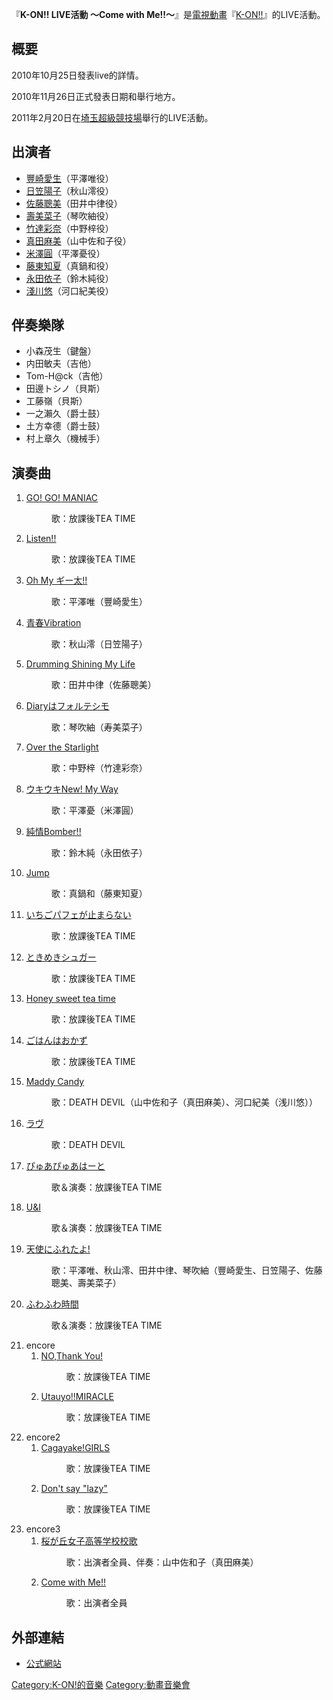 『'''K-ON!! LIVE活動 ～Come with Me!!～'''』是[[電視動畫|電視動畫]]『[[K-ON!|K-ON!!]]』的LIVE活動。

== 概要 ==
2010年10月25日發表live的詳情。

2010年11月26日正式發表日期和舉行地方。

2011年2月20日在[[埼玉超級競技場|埼玉超級競技場]]舉行的LIVE活動。

== 出演者 ==
* [[豐崎愛生|豐崎愛生]]（平澤唯役）
* [[日笠陽子|日笠陽子]]（秋山澪役）
* [[佐藤聰美|佐藤聰美]]（田井中律役）
* [[壽美菜子|壽美菜子]]（琴吹紬役）
* [[竹達彩奈|竹達彩奈]]（中野梓役）
* [[真田麻美|真田麻美]]（山中佐和子役）
* [[米澤圓|米澤圓]]（平澤憂役）
* [[藤東知夏|藤東知夏]]（真鍋和役）
* [[永田依子|永田依子]]（鈴木純役）
* [[淺川悠|淺川悠]]（河口紀美役）

== 伴奏樂隊 ==
* 小森茂生（鍵盤）
* 内田敏夫（吉他）
* Tom-H@ck（吉他）
* 田邊トシノ（貝斯）
* 工藤嶺（貝斯）
* 一之瀨久（爵士鼓）
* 土方幸德（爵士鼓）
* 村上章久（機械手）

== 演奏曲 ==
# [[GO!_GO!_MANIAC|GO! GO! MANIAC]]
#: 歌：放課後TEA TIME
# [[Listen!!|Listen!!]]
#: 歌：放課後TEA TIME
# [[K-ON!印象歌曲#平澤唯（第2期）|Oh My ギー太!!]]
#: 歌：平澤唯（豐崎愛生）
# [[K-ON!印象歌曲#秋山澪（第2期）|青春Vibration]]
#: 歌：秋山澪（日笠陽子）
# [[K-ON!印象歌曲#田井中律（第2期）|Drumming Shining My Life]]
#: 歌：田井中律（佐藤聰美）
# [[K-ON!印象歌曲#琴吹紬（第2期）|Diaryはフォルテシモ]]
#: 歌：琴吹紬（寿美菜子）
# [[K-ON!印象歌曲#中野梓（第2期）|Over the Starlight]]
#: 歌：中野梓（竹達彩奈）
# [[K-ON!印象歌曲#平澤憂（第2期）|ウキウキNew! My Way]]
#: 歌：平澤憂（米澤圓）
# [[K-ON!印象歌曲#鈴木純（第2期）|純情Bomber!!]]
#: 歌：鈴木純（永田依子）
# [[K-ON!印象歌曲#真鍋和（第2期）|Jump]]
#: 歌：真鍋和（藤東知夏）
# [[放課後TEA_TIME_II|いちごパフェが止まらない]]
#: 歌：放課後TEA TIME
# [[放課後TEA_TIME_II|ときめきシュガー]]
#: 歌：放課後TEA TIME
# [[放課後TEA_TIME_II|Honey sweet tea time]]
#: 歌：放課後TEA TIME
# [[米飯是配菜/U&I|ごはんはおかず]]
#: 歌：放課後TEA TIME
# [[Maddy_Candy|Maddy Candy]]
#: 歌：DEATH DEVIL（山中佐和子（真田麻美）、河口紀美（浅川悠））
# [[LOVE_(DEATH_DEVIL單曲)|ラヴ]]
#: 歌：DEATH DEVIL
# [[ぴゅあぴゅあはーと|ぴゅあぴゅあはーと]]
#: 歌＆演奏：放課後TEA TIME
# [[米飯是配菜/U&I|U&I]]
#: 歌＆演奏：放課後TEA TIME
# [[放課後TEA_TIME_II|天使にふれたよ!]]
#: 歌：平澤唯、秋山澪、田井中律、琴吹紬（豐崎愛生、日笠陽子、佐藤聰美、壽美菜子）
# [[輕飄飄時間|ふわふわ時間]]
#: 歌＆演奏：放課後TEA TIME
# encore
## [[NO,Thank_You!|NO,Thank You!]]
##: 歌：放課後TEA TIME
## [[Utauyo!!MIRACLE|Utauyo!!MIRACLE]]
##: 歌：放課後TEA TIME
# encore2
## [[Cagayake!GIRLS|Cagayake!GIRLS]]
##: 歌：放課後TEA TIME
## [[Don't_say_"lazy"|Don't say "lazy"]]
##: 歌：放課後TEA TIME
# encore3
## [[K-ON!_ORIGINAL_SOUND_TRACK#K-ON!!_ORIGINAL_SOUND_TRACK_Vol.2|桜が丘女子高等学校校歌]]
##: 歌：出演者全員、伴奏：山中佐和子（真田麻美）
## [[K-ON!印象歌曲#「K-ON!!」角色歌曲|Come with Me!!]]
##: 歌：出演者全員

== 外部連結 ==
* [http://www.tbs.co.jp/anime/k-on/special/event110220.html 公式網站]{{Wayback|url=http://www.tbs.co.jp/anime/k-on/special/event110220.html |date=20101129202021 }}

{{K-ON！輕音部}}

[[Category:K-ON!的音樂|Category:K-ON!的音樂]]
[[Category:動畫音樂會|Category:動畫音樂會]]